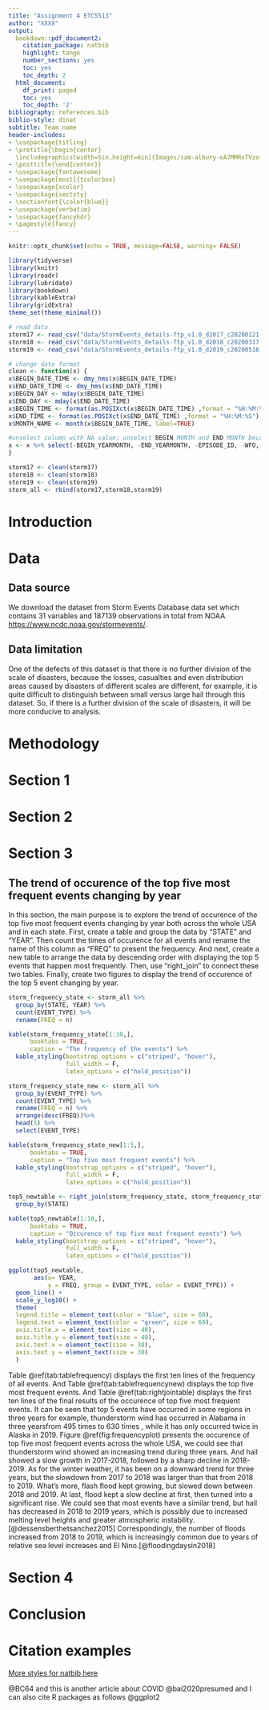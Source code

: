 ```yaml
---
title: "Assignment 4 ETC5513"
author: "XXXX"
output:
  bookdown::pdf_document2:
    citation_package: natbib
    highlight: tango
    number_sections: yes
    toc: yes
    toc_depth: 2
  html_document:
    df_print: paged
    toc: yes
    toc_depth: '2'
bibliography: references.bib 
biblio-style: dinat
subtitle: Team name
header-includes:
- \usepackage{titling}
- \pretitle{\begin{center} 
  \includegraphics[width=5in,height=6in]{Images/sam-albury-oA7MMRxTVzo-unsplash.jpg}\LARGE\\}
- \posttitle{\end{center}}
- \usepackage{fontawesome}
- \usepackage[most]{tcolorbox}
- \usepackage{xcolor}
- \usepackage{sectsty}
- \sectionfont{\color{blue}}
- \usepackage{verbatim}
- \usepackage{fancyhdr}
- \pagestyle{fancy}
---
```


```r
knitr::opts_chunk$set(echo = TRUE, message=FALSE, warning= FALSE)
```

```r
library(tidyverse)
library(knitr)
library(readr)
library(lubridate)
library(bookdown)
library(kableExtra)
library(gridExtra)
theme_set(theme_minimal())
```

```r
# read data
storm17 <- read_csv("data/StormEvents_details-ftp_v1.0_d2017_c20200121.csv")
storm18 <- read_csv("data/StormEvents_details-ftp_v1.0_d2018_c20200317.csv")
storm19 <- read_csv("data/StormEvents_details-ftp_v1.0_d2019_c20200516.csv")

# change date format
clean <- function(x) {
x$BEGIN_DATE_TIME <- dmy_hms(x$BEGIN_DATE_TIME) 
x$END_DATE_TIME <- dmy_hms(x$END_DATE_TIME)
x$BEGIN_DAY <- mday(x$BEGIN_DATE_TIME)
x$END_DAY <- mday(x$END_DATE_TIME)
x$BEGIN_TIME <- format(as.POSIXct(x$BEGIN_DATE_TIME) ,format = "%H:%M:%S") 
x$END_TIME <- format(as.POSIXct(x$END_DATE_TIME) ,format = "%H:%M:%S") 
x$MONTH_NAME <- month(x$BEGIN_DATE_TIME, label=TRUE)

#unselect column with NA value; unselect BEGIN MONTH and END MONTH because there are already MONTH column
x <- x %>% select(-BEGIN_YEARMONTH, -END_YEARMONTH, -EPISODE_ID, -WFO, -CZ_TIMEZONE, -SOURCE, -MAGNITUDE_TYPE,-CATEGORY, -FLOOD_CAUSE,-TOR_OTHER_WFO,- TOR_OTHER_CZ_STATE, -TOR_OTHER_CZ_FIPS, - TOR_OTHER_CZ_NAME, - BEGIN_AZIMUTH, -BEGIN_LOCATION, -END_AZIMUTH, -END_LOCATION, -EPISODE_NARRATIVE, -EVENT_NARRATIVE, -DATA_SOURCE) 
}

storm17 <- clean(storm17)
storm18 <- clean(storm18)
storm19 <- clean(storm19)
storm_all <- rbind(storm17,storm18,storm19)
```

\clearpage

# Introduction

\clearpage

# Data

## Data source

We download the dataset from Storm Events Database data set which contains 31 variables and 187139 observations in total from NOAA <https://www.ncdc.noaa.gov/stormevents/>.

## Data limitation

One of the defects of this dataset is that there is no further division of the scale of disasters, because the losses, casualties and even distribution areas caused by disasters of different scales are different, for example, it is quite difficult to distinguish between small versus large hail through this dataset. So, if there is a further division of the scale of disasters, it will be more conducive to analysis.

\clearpage

# Methodology

\clearpage

# Section 1


\clearpage

# Section 2


\clearpage

# Section 3

## The trend of occurence of the top five most frequent events changing by year 

In this section, the main purpose is to explore the trend of occurence of the top five most frequent events changing by year both across the whole USA and in each state. First, create a table and group the data by "STATE" and "YEAR". Then count the times of occurence for all events and rename the name of this column as "FREQ" to present the frequency. And next, create a new table to arrange the data by descending order with displaying the top 5 events that happen most frequently. Then, use "right_join" to connect these two tables. Finally, create two figures to display the trend of occurence of the top 5 event changing by year.
```r
storm_frequency_state <- storm_all %>%
  group_by(STATE, YEAR) %>%
  count(EVENT_TYPE) %>%
  rename(FREQ = n) 
```

```r
kable(storm_frequency_state[1:10,],
      booktabs = TRUE, 
      caption = "The frequency of the events") %>%
  kable_styling(bootstrap_options = c("striped", "hover"), 
                full_width = F,
                latex_options = c("hold_position"))
```


```r
storm_frequency_state_new <- storm_all %>%
  group_by(EVENT_TYPE) %>%
  count(EVENT_TYPE) %>%
  rename(FREQ = n) %>%
  arrange(desc(FREQ))%>%
  head(5) %>%
  select(EVENT_TYPE)
```

```r
kable(storm_frequency_state_new[1:5,],
      booktabs = TRUE, 
      caption = "Top five most frequent events") %>%
  kable_styling(bootstrap_options = c("striped", "hover"), 
                full_width = F,
                latex_options = c("hold_position"))
```

```r
top5_newtable <- right_join(storm_frequency_state, storm_frequency_state_new, by = "EVENT_TYPE") %>%
  group_by(STATE)
```

```r
kable(top5_newtable[1:10,],
      booktabs = TRUE, 
      caption = "Occurence of top five most frequent events") %>%
  kable_styling(bootstrap_options = c("striped", "hover"), 
                full_width = F,
                latex_options = c("hold_position"))
```

```r
ggplot(top5_newtable,
       aes(x= YEAR, 
           y = FREQ, group = EVENT_TYPE, color = EVENT_TYPE)) +
  geom_line() +
  scale_y_log10() +
  theme(
  legend.title = element_text(color = "blue", size = 60),
  legend.text = element_text(color = "green", size = 60),
  axis.title.x = element_text(size = 40),
  axis.title.y = element_text(size = 40),
  axis.text.x = element_text(size = 30),
  axis.text.y = element_text(size = 30)
  )
```


Table \@ref(tab:tablefrequency) displays the first ten lines of the frequency of all events. And Table \@ref(tab:tablefrequencynew) displays the top five most frequent events. And Table \@ref(tab:rightjointable) displays the first ten lines of the final results of the occurence of top five most frequent events. It can be seen that top 5 events have occurred in some regions in three years for example, thunderstorm wind has occurred in Alabama in three yearsfrom 495 times to 630 times , while it has only occurred twice in Alaska in 2019.
Figure \@ref(fig:frequencyplot) presents the occurence of top five most frequent events across the whole USA, we could see that thunderstorm wind showed an increasing trend during three years. And hail showed a slow growth in 2017-2018, followed by a sharp decline in 2018-2019. As for the winter weather, it has been on a downward trend for three years, but the slowdown from 2017 to 2018 was larger than that from 2018 to 2019. What's more, flash flood kept growing, but slowed down between 2018 and 2019. At last, flood kept a slow decline at first, then turned into a significant rise. 
We could see that most events have a similar trend, but hail has decreased in 2018 to 2019 years, which is possibly due to increased melting level heights and greater atmospheric instability.[@dessensberthetsanchez2015] Correspondingly, the number of floods increased from 2018 to 2019, which is increasingly common due to years of relative sea level increases and El Nino.[@floodingdaysin2018]

\clearpage

# Section 4

\clearpage

# Conclusion

\clearpage

# Citation examples

[More styles for natbib here](https://www.overleaf.com/learn/latex/Natbib_bibliography_styles)


 @BC64 and this is another article about COVID @bai2020presumed and I can also cite R packages as follows @ggplot2
